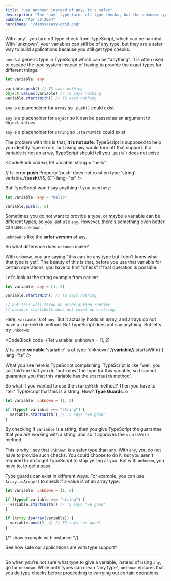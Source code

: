 ```yaml
---
title: "Use unknown instead of any, it's safer"
description: "The `any` type turns off type checks, but the unknown type doesn't"
pubDate: "Apr 30 2024"
heroImage: "/demos/easy-grid.png"
---
```



<Info>
  With `any`, you turn off type check from TypeScript, which can be harmful.
  With `unknown`, your variables can still be of any type, but they are a safer
  way to build applications because you still get type checks.
</Info>

`any` is a generic type in TypeScript which can be "anything". It is often used to escape the type system instead of having to provide the exact types for different things:

```ts
let variable: any

variable.push() // TS says nothing
Object.values(variable) // TS says nothing
variable.startsWith() // TS says nothing
```

`any` is a placeholder for `array` so `.push()` could exist.

`any` is a placeholder for `object` so it can be passed as an argument to `Object.values`

`any` is a placeholder for `string` so `.startsWith` could exist.

The problem with this is that, **it is not safe**. TypeScript is supposed to help you identify type errors, but using `any` would turn off that support. If a variable is not an array, TypeScript should tell you `.push()` does not exist:

<CodeBlock
  code={`let variable: string = "hello"

// ts-error **push** Property 'push' does not exist on type 'string'
variable./**/push/**/(5, 6)`}
  lang="ts"
/>

But TypeScript won't say anything if you used `any`:

```ts
let variable: any = "hello"

variable.push(5, 6)
```

Sometimes you do not want to provide a type, or maybe a variable can be different types, so you just use `any`. However, there's something even better can use: `unknown`.

<Info type="large">`unknown` is like the **safer version** of `any`.</Info>

So what difference does `unknown` make?

With `unknown`, you are saying "this can be any type but I don't know what that type is yet". The beauty of this is that, before you use that variable for certain operations, you have to first "check" if that operation is possible.

Let's look at the string example from earlier:

```ts
let variable: any = [1, 2]

variable.startsWith() // TS says nothing

// but this will throw an error during runtime
// because startsWith does not exist on a string
```

Here, `variable` is of `any`. But it actually holds an array, and arrays do not have a `startsWith` method. But TypeScript does not say anything. But let's try `unknown`:

<CodeBlock
  code={`let variable: unknown = [1, 2]

// ts-error **variable** 'variable' is of type 'unknown'
/**/variable/**/.startsWith()`}
  lang="ts"
/>

What you see here is TypeScript complaining. TypeScript is like "well, you just told me that you do 'not know' the type for this variable, so I cannot guarantee you that this variable has the `startsWith` method".

So what if you wanted to use the `startsWith` method? Then you have to "tell" TypeScript that this is a string. How? **Type Guards**:
o
```ts
let variable: unknown = [1, 2]

if (typeof variable === "string") {
  variable.startsWith() // TS says "we good"
}
```

By checking if `variable` is a string, then you give TypeScript the guarantee that you are working with a string, and so it approves the `startsWith` method.

This is why I say that `unknown` is a safer type than `any`. With `any`, you do not have to provide such checks. You could choose to do it, but you aren't required to do to get TypeScript to stop yelling at you. But with `unknown`, you have to, to get a pass.

Type guards can exist in different ways. For example, you can use `Array.isArray()` to check if a value is of an array type:

```ts
let variable: unknown = [1, 2]

if (typeof variable === "string") {
  variable.startsWith() // TS says "we good"
}

if (Array.isArray(variable)) {
  variable.push(3, 4) // TS says "we good"
}
```

{/* show example with instance */}

See how safe our applications are with type support?

---

So when you're not sure what type to give a variable, instead of using `any`, go for `unknown`. While both types can mean "any type", `unknown` ensures that you do type checks before proceeding to carrying out certain operations.
